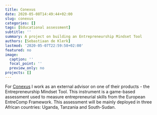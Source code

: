 ```yaml
---
title: Conexus
date: 2020-05-08T14:49:44+02:00
slug: conexus
categories: []
tags: [Educational assessment]
subtitle: ''
summary: A project on building an Entrepreneurship Mindset Tool
authors: [Sebastiaan de Klerk]
lastmod: '2020-05-07T22:59:58+02:00'
featured: no
image:
  caption: ''
  focal_point: ''
  preview_only: no
projects: []
---
```

For [Conexus](https://www.conexus.net/) I work as an external advisor on one of their
products - the Entrepreneurship Mindset Tool. This instrument is a game-based assessment
used to measure entrepreneurial skills from the European EntreComp Framework. This
assessment will be mainly deployed in three African countries: Uganda, Tanzania and
South-Sudan.

